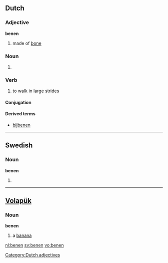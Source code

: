 ==Dutch==

===Adjective===
'''benen'''
[[Category:Dutch adjectives]]

# made of [[bone]]

===Noun===
{{nl-noun-pl|beentjes|dim2=beendertjes}}

# {{nl-noun-pl-of|been}}

===Verb===
{{nl-verb|wk}}

# to walk in large strides

====Conjugation====
{{nl-conj-wk|been|bene|dt=d}}

====Derived terms====
* [[bijbenen]]
----

==Swedish==

===Noun===
'''benen'''

# {{sv-noun-form-def-pl|ben}}

----

==[[Volapük]]==

===Noun===
'''benen'''

# a [[banana]]

[[nl:benen]]
[[sv:benen]]
[[vo:benen]]